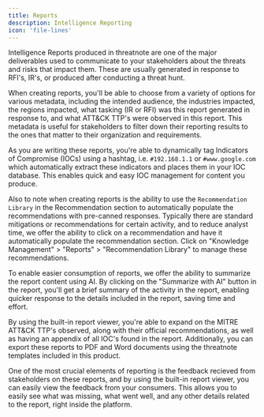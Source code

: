 ```yaml
---
title: Reports
description: Intelligence Reporting
icon: 'file-lines'
---
```


Intelligence Reports produced in threatnote are one of the major deliverables used to communicate to your stakeholders about the threats and risks that impact them. These are usually generated in response to RFI's, IR's, or produced after conducting a threat hunt.

When creating reports, you'll be able to choose from a variety of options for various metadata, including the intended audience, the industries impacted, the regions impacted, what tasking (IR or RFI) was this report generated in response to, and what ATT&CK TTP's were observed in this report. This metadata is useful for stakeholders to filter down their reporting results to the ones that matter to their organization and requirements.

As you are writing these reports, you're able to dynamically tag Indicators of Compromise (IOCs) using a hashtag, i.e. `#192.168.1.1` or `#www.google.com` which automatically extract these indicators and places them in your IOC database. This enables quick and easy IOC management for content you produce.

Also to note when creating reports is the ability to use the `Recommendation Library` in the Recommendation section to automatically populate the recommendations with pre-canned responses. Typically there are standard mitigations or recommendations for certain activity, and to reduce analyst time, we offer the ability to click on a recommendation and have it automatically populate the recommendation section. Click on "Knowledge Management" > "Reports" > "Recommendation Library" to manage these recommendations.

To enable easier consumption of reports, we offer the ability to summarize the report content using AI. By clicking on the "Summarize with AI" button in the report, you'll get a brief summary of the activity in the report, enabling quicker response to the details included in the report, saving time and effort.

By using the built-in report viewer, you're able to expand on the MITRE ATT&CK TTP's observed, along with their official recommendations, as well as having an appendix of all IOC's found in the report. Additionally, you can export these reports to PDF and Word documents using the threatnote templates included in this product.

One of the most crucial elements of reporting is the feedback recieved from stakeholders on these reports, and by using the built-in report viewer, you can easily view the feedback from your consumers. This allows you to easily see what was missing, what went well, and any other details related to the report, right inside the platform. 